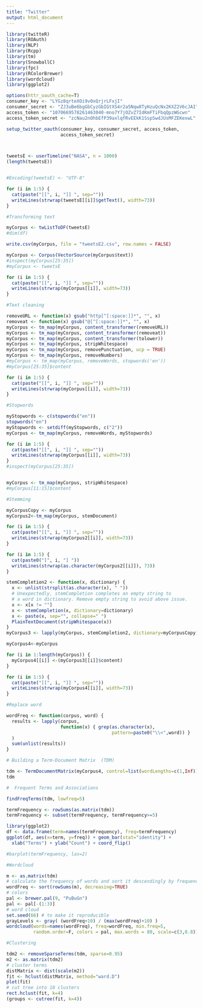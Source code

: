 ```yaml
---
title: "Twitter"
output: html_document
---
```


```r
library(twitteR)
library(ROAuth)
library(NLP)
library(Rcpp)
library(tm)
library(SnowballC)
library(fpc)
library(RColorBrewer)
library(wordcloud)
library(ggplot2)
```

```r
options(httr_oauth_cache=T)
consumer_key <- "LYGz8qrteXOi9v0xQrjrLFxjI"
consumer_secret <- "ZJ3uBe6bgGbCyzGbIGtXS4r2a5Nqw8TyHzuQcNx2KXZ2V6cJAI"
access_token <- "1070669578261463040-mno7Y7jOZvZ7IdKmFTiFbqQpzWGcwn"
access_token_secret <- "zcNau2nOhbEfP39axlqfRvEEkK1SspSwdJUsMFZEKexwL"

setup_twitter_oauth(consumer_key, consumer_secret, access_token,
                    access_token_secret)



tweetsE <- userTimeline("NASA", n = 1000)
(length(tweetsE))


#Encoding(tweetsE) <- "UTF-8"
```

```r
for (i in 1:5) {
  cat(paste("[[", i, "]] ", sep=""))
  writeLines(strwrap(tweetsE[[i]]$getText(), width=73))
}  
```

```r
#Transforming text

myCorpus <- twListToDF(tweetsE)
#dim(df)

write.csv(myCorpus, file = "tweetsE2.csv", row.names = FALSE)

myCorpus <- Corpus(VectorSource(myCorpus$text))
#inspect(myCorpus[25:35])
#myCorpus <- tweetsE

for (i in 1:5) {
  cat(paste("[[", i, "]] ", sep=""))
  writeLines(strwrap(myCorpus[[i]], width=73))
}  
```

```r
#Text cleaning

removeURL <- function(x) gsub("http[^[:space:]]*", "", x)
removeat <- function(x) gsub("@[^[:space:]]*", "", x)
myCorpus <- tm_map(myCorpus, content_transformer(removeURL))
myCorpus <- tm_map(myCorpus, content_transformer(removeat))
myCorpus <- tm_map(myCorpus, content_transformer(tolower))
myCorpus <- tm_map(myCorpus, stripWhitespace)
myCorpus <- tm_map(myCorpus, removePunctuation, ucp = TRUE)
myCorpus <- tm_map(myCorpus, removeNumbers)
#myCorpus <- tm_map(myCorpus, removeWords, stopwords('en'))
#myCorpus[25:35]$content

for (i in 1:5) {
  cat(paste("[[", i, "]] ", sep=""))
  writeLines(strwrap(myCorpus[[i]], width=73))
}  
```

```r
#Stopwords

myStopwords <- c(stopwords("en"))
stopwords("en")
myStopwords <- setdiff(myStopwords, c("2"))
myCorpus <- tm_map(myCorpus, removeWords, myStopwords)

for (i in 1:5) {
  cat(paste("[[", i, "]] ", sep=""))
  writeLines(strwrap(myCorpus[[i]], width=73))
}  
#inspect(myCorpus[25:35])


myCorpus <- tm_map(myCorpus, stripWhitespace)
#myCorpus[11:15]$content
```


```r
#Stemming

myCorpusCopy <- myCorpus
myCorpus2<-tm_map(myCorpus, stemDocument)

for (i in 1:5) {
  cat(paste("[[", i, "]] ", sep=""))
  writeLines(strwrap(myCorpus2[[i]], width=73))
}

for (i in 1:5) {
  cat(paste0("[", i, "] "))
  writeLines(strwrap(as.character(myCorpus2[[i]]), 73))
}

stemCompletion2 <- function(x, dictionary) {
  x <- unlist(strsplit(as.character(x), " "))
  # Unexpectedly, stemCompletion completes an empty string to
  # a word in dictionary. Remove empty string to avoid above issue.
  x <- x[x != ""]
  x <- stemCompletion(x, dictionary=dictionary)
  x <- paste(x, sep="", collapse=" ")
  PlainTextDocument(stripWhitespace(x))
}
myCorpus3 <- lapply(myCorpus, stemCompletion2, dictionary=myCorpusCopy)

myCorpus4<-myCorpus

for (i in 1:length(myCorpus)) {
  myCorpus4[[i]] <-(myCorpus3[[i]]$content)
}

for (i in 1:5) {
  cat(paste("[[", i, "]] ", sep=""))
  writeLines(strwrap(myCorpus4[[i]], width=73))
}
```

```r
#Replace word

wordFreq <- function(corpus, word) {
  results <- lapply(corpus,
                    function(x) { grep(as.character(x),
                                       pattern=paste0("\\<",word)) }
  )
  sum(unlist(results))
}

# Building a Term-Document Matrix  (TDM) 

tdm <- TermDocumentMatrix(myCorpus4, control=list(wordLengths=c(1,Inf)))
tdm
```

```r
#  Frequent Terms and Associations 

findFreqTerms(tdm, lowfreq=5)

termFrequency <- rowSums(as.matrix(tdm))
termFrequency <- subset(termFrequency, termFrequency>=5)

library(ggplot2)
df <- data.frame(term=names(termFrequency), freq=termFrequency)
ggplot(df, aes(x=term, y=freq)) + geom_bar(stat="identity") +
  xlab("Terms") + ylab("Count") + coord_flip()

#barplot(termFrequency, las=2)
```

```r
#Wordcloud

m <- as.matrix(tdm)
# calculate the frequency of words and sort it descendingly by frequency
wordFreq <- sort(rowSums(m), decreasing=TRUE)
# colors
pal <- brewer.pal(9, "PuBuGn")
pal <- pal[-(1:3)]
# word cloud
set.seed(66) # to make it reproducible
grayLevels <- gray( (wordFreq+10) / (max(wordFreq)+10) )
wordcloud(words=names(wordFreq), freq=wordFreq, min.freq=5, 
          random.order=F, colors = pal, max.words = 80, scale=c(3,0.8))
```

```r
#Clustering

tdm2 <- removeSparseTerms(tdm, sparse=0.95)
m2 <- as.matrix(tdm2)
# cluster terms
distMatrix <- dist(scale(m2))
fit <- hclust(distMatrix, method="ward.D")
plot(fit)
# cut tree into 10 clusters
rect.hclust(fit, k=4)
(groups <- cutree(fit, k=4))
```

